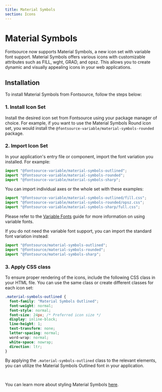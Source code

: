 ```yaml
---
title: Material Symbols
section: Icons
---
```


# Material Symbols

Fontsource now supports Material Symbols, a new icon set with variable font support. Material Symbols offers various icons with customizable attributes such as FILL, wght, GRAD, and opsz. This allows you to create dynamic and visually appealing icons in your web applications.

## Installation

To install Material Symbols from Fontsource, follow the steps below:

### 1. Install Icon Set

Install the desired icon set from Fontsource using your package manager of choice. For example, if you want to use the Material Symbols Round icon set, you would install the `@fontsource-variable/material-symbols-rounded` package.

### 2. Import Icon Set

In your application's entry file or component, import the font variation you installed. For example:

```jsx
import "@fontsource-variable/material-symbols-outlined";
import "@fontsource-variable/material-symbols-rounded";
import "@fontsource-variable/material-symbols-sharp";
```

You can import individual axes or the whole set with these examples:

```jsx
import "@fontsource-variable/material-symbols-outlined/fill.css";
import "@fontsource-variable/material-symbols-rounded/opsz.css";
import "@fontsource-variable/material-symbols-sharp/full.css";
```

Please refer to the [Variable Fonts](/docs/getting-started/variable) guide for more information on using variable fonts.

If you do not need the variable font support, you can import the standard font variation instead:

```jsx
import "@fontsource/material-symbols-outlined";
import "@fontsource/material-symbols-rounded";
import "@fontsource/material-symbols-sharp";
```

### 3. Apply CSS class

To ensure proper rendering of the icons, include the following CSS class in your HTML file. You can use the same class or create different classes for each icon set:

```css
.material-symbols-outlined {
  font-family: "Material Symbols Outlined";
  font-weight: normal;
  font-style: normal;
  font-size: 24px; /* Preferred icon size */
  display: inline-block;
  line-height: 1;
  text-transform: none;
  letter-spacing: normal;
  word-wrap: normal;
  white-space: nowrap;
  direction: ltr;
}
```

By applying the `.material-symbols-outlined` class to the relevant elements, you can utilize the Material Symbols Outlined font in your application.

<br />

You can learn more about styling Material Symbols [here](https://developers.google.com/fonts/docs/material_symbols).
